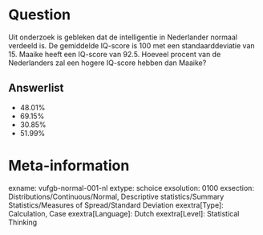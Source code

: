 Question
========
Uit onderzoek is gebleken dat de intelligentie in Nederlander normaal verdeeld is. De gemiddelde IQ-score is 100 met een standaarddeviatie van 15. Maaike heeft een IQ-score van 92.5. Hoeveel procent van de Nederlanders zal een hogere IQ-score hebben dan Maaike?

Answerlist
----------
* 48.01%
* 69.15% 
* 30.85% 
* 51.99%

Meta-information
================
exname: vufgb-normal-001-nl
extype: schoice
exsolution: 0100
exsection: Distributions/Continuous/Normal, Descriptive statistics/Summary Statistics/Measures of Spread/Standard Deviation
exextra[Type]: Calculation, Case
exextra[Language]: Dutch
exextra[Level]: Statistical Thinking